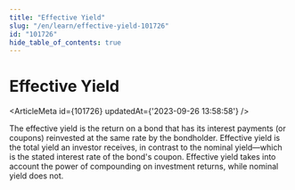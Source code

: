 ```yaml
---
title: "Effective Yield"
slug: "/en/learn/effective-yield-101726"
id: "101726"
hide_table_of_contents: true
---
```



# Effective Yield

<ArticleMeta id={101726} updatedAt={'2023-09-26 13:58:58'} />
<div className='border-solid border-b border-t-0 my-4 border-[var(--ifm-color-gray-300)]' />

The effective yield is the return on a bond that has its interest payments (or coupons) reinvested at the same rate by the bondholder. Effective yield is the total yield an investor receives, in contrast to the nominal yield—which is the stated interest rate of the bond's coupon. Effective yield takes into account the power of compounding on investment returns, while nominal yield does not.
